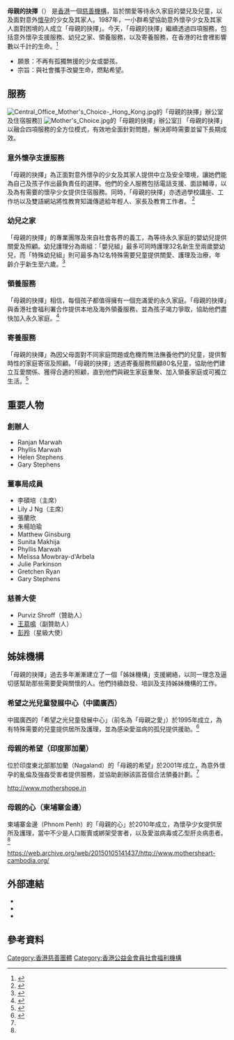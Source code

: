 {{Advert|time=2020-10-24T16:46:40+00:00}}
{{Infobox Non-profit
| Non-profit_name = 母親的抉擇
| Non-profit_logo =
| Non-profit_type =
| tax_id =
| founded_date = 1987
| type         = [[非牟利機構|非牟利機構]]
| founder = 
| headquarters = 
| location     = {{HK}}[[香港島|香港島]][[半山區|半山區]][[堅尼地道|堅尼地道]]42B號
| origins =
| key_people = 艾利雅（行政總裁）
| area_served =
| focus =
| revenue =
| endowment =
| num_volunteers = 
| num_employees = 
| num_members =
| owner =
| Non-profit_slogan =
| homepage = [http://www.motherschoice.org/ www.motherschoice.org]
| dissolved =
| footnotes =

}}

'''母親的抉擇'''（{{lang-en|'''Mother's Choice'''}}） 是[[香港|香港]]一個[[慈善機構|慈善機構]]，旨於關愛等待永久家庭的嬰兒及兒童，以及面對意外[[懷孕|懷孕]]的少女及其家人。1987年，一小群希望協助意外懷孕少女及其家人面對困境的人成立「母親的抉擇」。今天，「母親的抉擇」繼續透過四項服務，包括意外懷孕支援服務、幼兒之家、領養服務，以及寄養服務，在香港的社會裡影響數以千計的生命。<ref>{{cite web|title=「母親的抉擇」網站－關於我們|url=http://www.motherschoice.org/about-us/who-we-are/|access-date=2015-01-06|archive-date=2016-12-07|archive-url=https://web.archive.org/web/20161207012914/http://www.motherschoice.org/about-us/who-we-are/|dead-url=no}}</ref>

* 願景：不再有孤獨無援的少女或嬰孩。
* 宗旨：與社會攜手改變生命，燃點希望。

==服務==
[[File:Central_Office_Mother's_Choice-_Hong_Kong.jpg|thumb]]的「母親的抉擇」辦公室及住宿服務]]
[[File:Mother's_Choice.jpg|thumb]]的「母親的抉擇」辦公室]]
「母親的抉擇」以融合四項服務的全方位模式，有效地全面針對問題，解決即時需要並留下長期成效。

===意外懷孕支援服務===

「母親的抉擇」為正面對意外懷孕的少女及其家人提供中立及安全環境，讓她們能為自己及孩子作出最負責任的選擇。他們的全人服務包括電話支援、面談輔導，以及為有需要的懷孕少女提供住宿服務。同時，「母親的抉擇」亦透過學校講座、工作坊以及雙語網站將性教育知識傳遞給年輕人、家長及教育工作者。
<ref>{{cite web|title=「母親的抉擇」網站－意外懷孕支援服務|url=http://www.motherschoice.org/our-services/pregnant-girls-services/|access-date=2015-01-12|archive-date=2016-12-07|archive-url=https://web.archive.org/web/20161207082831/http://www.motherschoice.org/our-services/pregnant-girls-services/|dead-url=no}}</ref>

===幼兒之家===

「母親的抉擇」的專業團隊及來自社會各界的義工，為等待永久家庭的嬰幼兒提供關愛及照顧。幼兒護理分為兩組：「嬰兒組」最多可同時護理32名新生至兩歲嬰幼兒，而「特殊幼兒組」則可最多為12名特殊需要兒童提供關愛、護理及治療，年齡介乎新生至六歲。<ref>{{cite web|title=「母親的抉擇」網站－幼兒之家|url=http://www.motherschoice.org/our-services/child-care-home/|access-date=2015-01-06|archive-date=2016-12-07|archive-url=https://web.archive.org/web/20161207145009/http://www.motherschoice.org/our-services/child-care-home/|dead-url=no}}</ref>

===領養服務===

「母親的抉擇」相信，每個孩子都值得擁有一個充滿愛的永久家庭。「母親的抉擇」與香港社會福利署合作提供本地及海外領養服務，並為孩子竭力爭取，協助他們盡快加入永久家庭。<ref>{{cite web|title=「母親的抉擇」網站－領養服務|url=http://www.motherschoice.org/our-services/adoption-services/|access-date=2015-01-06|archive-date=2016-12-09|archive-url=https://web.archive.org/web/20161209054204/http://www.motherschoice.org/our-services/adoption-services/|dead-url=no}}</ref>

===寄養服務===

「母親的抉擇」為因父母面對不同家庭問題或危機而無法撫養他們的兒童，提供暫時性的家庭寄宿及照顧。「母親的抉擇」透過寄養服務照顧80名兒童，協助他們建立互愛關係、獲得合適的照顧，直到他們與親生家庭重聚、加入領養家庭或可獨立生活。<ref>{{cite web|title=「母親的抉擇」網站－寄養服務|url=http://www.motherschoice.org/our-services/foster-care-services/|access-date=2015-01-06|archive-date=2016-12-07|archive-url=https://web.archive.org/web/20161207082824/http://www.motherschoice.org/our-services/foster-care-services/|dead-url=no}}</ref>

==重要人物==

===創辦人===
* Ranjan Marwah
* Phyllis Marwah
* Helen Stephens
* Gary Stephens

===董事局成員===
* 李碩培（主席）
* Lily J Ng（主席）
* 張蘭欣
* 朱楊珀瑜
* Matthew Ginsburg
* Sunita Makhija
* Phyllis Marwah
* Melissa Mowbray-d'Arbela
* Julie Parkinson
* Gretchen Ryan
* Gary Stephens

===慈善大使===
* Purviz Shroff（贊助人）
* [[王䓪鳴|王䓪鳴]]（副贊助人）
* [[彭羚|彭羚]]（星級大使）

==姊妹機構==
「母親的抉擇」過去多年漸漸建立了一個「姊妹機構」支援網絡，以同一理念及逼切感幫助那些需要愛與關懷的人。他們持續啟發、培訓及支持姊妹機構的工作。

===希望之光兒童發展中心（中國廣西）===

中國廣西的「希望之光兒童發展中心」（前名為「母親之愛」）於1995年成立，為有特殊需要的兒童提供居所及護理，並為感染愛滋病的孤兒提供援助。<ref name="#1">{{cite web|title=「母親的抉擇」網站－姊妹機構|url=http://www.motherschoice.org/about-us/who-we-are/sister-organizations/|deadurl=yes|archiveurl=https://web.archive.org/web/20150105142026/http://www.motherschoice.org/about-us/who-we-are/sister-organizations/|archivedate=2015-01-05}}</ref>

===母親的希望（印度那加蘭）===

位於印度東北部那加蘭（Nagaland）的「母親的希望」於2001年成立，為意外懷孕的亂倫及強姦受害者提供服務，並協助創辦該區首個合法領養計劃。<ref name="#1"/>

[http://www.mothershope.in http://www.mothershope.in] {{Wayback|url=http://www.mothershope.in/ |date=20210120222653 }}

===母親的心（柬埔寨金邊）===

柬埔寨金邊（Phnom Penh）的「母親的心」於2010年成立，為懷孕少女提供居所及護理，當中不少是人口販賣或綁架受害者，以及愛滋病毒或乙型肝炎病患者。<ref name="#1"/>

[https://web.archive.org/web/20150105141437/http://www.mothersheart-cambodia.org/ https://web.archive.org/web/20150105141437/http://www.mothersheart-cambodia.org/]

==外部連結==
*{{official website}}
*{{facebook}}
*{{youtube|channel=UCVeOE4Ws5gzSb60GOFX9gsw}}

==參考資料==
{{reflist}}

[[Category:香港慈善團體|Category:香港慈善團體]]
[[Category:香港公益金會員社會福利機構|Category:香港公益金會員社會福利機構]]